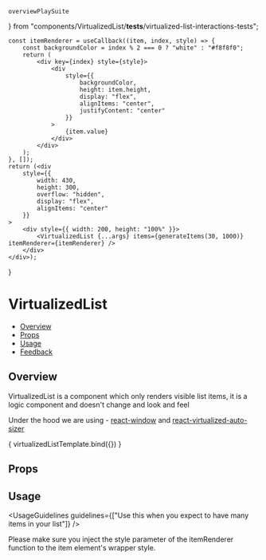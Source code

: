     overviewPlaySuite
} from "components/VirtualizedList/__tests__/virtualized-list-interactions-tests";

<Meta title="Navigation/VirtualizedList" component={VirtualizedList} />

<!--- Component template -->

    const itemRenderer = useCallback((item, index, style) => {
        const backgroundColor = index % 2 === 0 ? "white" : "#f8f8f0";
        return (
            <div key={index} style={style}>
                <div
                    style={{
                        backgroundColor,
                        height: item.height,
                        display: "flex",
                        alignItems: "center",
                        justifyContent: "center"
                    }}
                >
                    {item.value}
                </div>
            </div>
        );
    }, []);
    return (<div
        style={{
            width: 430,
            height: 300,
            overflow: "hidden",
            display: "flex",
            alignItems: "center"
        }}
    >
        <div style={{ width: 200, height: "100%" }}>
            <VirtualizedList {...args} items={generateItems(30, 1000)} itemRenderer={itemRenderer} />
        </div>
    </div>);
}

<!--- Component documentation -->

# VirtualizedList

- [Overview](#overview)
- [Props](#props)
- [Usage](#usage)
- [Feedback](#feedback)

## Overview

VirtualizedList is a component which only renders visible list items, it is a logic component and doesn't change and look and feel

Under the hood we are using - [react-window](https://github.com/bvaughn/react-window) and [react-virtualized-auto-sizer](https://github.com/bvaughn/react-virtualized-auto-sizer)

<Canvas>
  <Story name="Overview" play={overviewPlaySuite}>
      { virtualizedListTemplate.bind({}) }
  </Story>
</Canvas>

## Props

<ArgsTable of={VirtualizedList} />

## Usage

<UsageGuidelines guidelines={["Use this when you expect to have many items in your list"]} />

<Tip title="Are your list items not rendered correctly?"> Please make sure you inject the style parameter of the itemRenderer function to the item element's wrapper style.</Tip>

